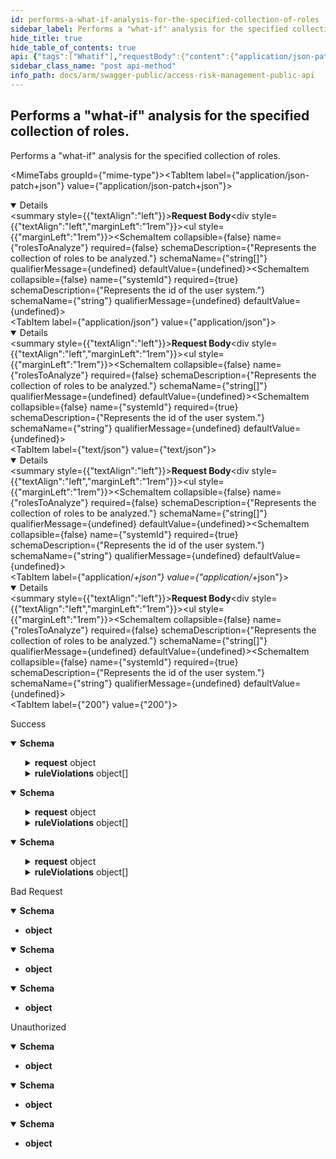 ```yaml
---
id: performs-a-what-if-analysis-for-the-specified-collection-of-roles
sidebar_label: Performs a "what-if" analysis for the specified collection of roles.
hide_title: true
hide_table_of_contents: true
api: {"tags":["Whatif"],"requestBody":{"content":{"application/json-patch+json":{"schema":{"required":["systemId"],"type":"object","properties":{"rolesToAnalyze":{"type":"array","items":{"type":"string"},"description":"Represents the collection of roles to be analyzed.","nullable":true},"systemId":{"type":"string","description":"Represents the id of the user system."}},"additionalProperties":false,"description":"Represents the roles what-if analysis request."}},"application/json":{"schema":{"required":["systemId"],"type":"object","properties":{"rolesToAnalyze":{"type":"array","items":{"type":"string"},"description":"Represents the collection of roles to be analyzed.","nullable":true},"systemId":{"type":"string","description":"Represents the id of the user system."}},"additionalProperties":false,"description":"Represents the roles what-if analysis request."}},"text/json":{"schema":{"required":["systemId"],"type":"object","properties":{"rolesToAnalyze":{"type":"array","items":{"type":"string"},"description":"Represents the collection of roles to be analyzed.","nullable":true},"systemId":{"type":"string","description":"Represents the id of the user system."}},"additionalProperties":false,"description":"Represents the roles what-if analysis request."}},"application/*+json":{"schema":{"required":["systemId"],"type":"object","properties":{"rolesToAnalyze":{"type":"array","items":{"type":"string"},"description":"Represents the collection of roles to be analyzed.","nullable":true},"systemId":{"type":"string","description":"Represents the id of the user system."}},"additionalProperties":false,"description":"Represents the roles what-if analysis request."}}}},"responses":{"200":{"description":"Success","content":{"text/plain":{"schema":{"type":"object","properties":{"request":{"allOf":[{"required":["systemId"],"type":"object","properties":{"rolesToAnalyze":{"type":"array","items":{"type":"string"},"description":"Represents the collection of roles to be analyzed.","nullable":true},"systemId":{"type":"string","description":"Represents the id of the user system."}},"additionalProperties":false,"description":"Represents the roles what-if analysis request."}],"description":"Represents the initial request parameters.","nullable":true},"requestTimestampUtc":{"type":"string","description":"Represents the time at which the request was received.","format":"date-time"},"extractTimestampUtc":{"type":"string","description":"Represents the timestamp of the security extract used in the analysis.","format":"date-time"},"rulebookTimestampUtc":{"type":"string","description":"Represents the timestamp of the rulebook version used in the analysis.","format":"date-time"},"ruleViolations":{"type":"array","items":{"type":"object","properties":{"ruleName":{"type":"string","description":"The name of the rule that's been violated.","nullable":true},"ruleDescription":{"type":"string","description":"The description of the rule that's been violated.","nullable":true},"riskLevel":{"enum":["Undefined","Informational","Low","Medium","High","Critical"],"type":"string","description":"The level of risk the rule represents."},"riskType":{"enum":["Undefined","SOD","SEN","PRIV"],"type":"string","description":"The type of risk the rule represents."}},"additionalProperties":false,"description":"Represents a rule violation."},"description":"Represents the list of rule violations generated by the request.","nullable":true}},"additionalProperties":false,"description":"The response object that represents the rule violations, if any, that were\r\nproduced as a result of the \"whatif\" analysis."}},"application/json":{"schema":{"type":"object","properties":{"request":{"allOf":[{"required":["systemId"],"type":"object","properties":{"rolesToAnalyze":{"type":"array","items":{"type":"string"},"description":"Represents the collection of roles to be analyzed.","nullable":true},"systemId":{"type":"string","description":"Represents the id of the user system."}},"additionalProperties":false,"description":"Represents the roles what-if analysis request."}],"description":"Represents the initial request parameters.","nullable":true},"requestTimestampUtc":{"type":"string","description":"Represents the time at which the request was received.","format":"date-time"},"extractTimestampUtc":{"type":"string","description":"Represents the timestamp of the security extract used in the analysis.","format":"date-time"},"rulebookTimestampUtc":{"type":"string","description":"Represents the timestamp of the rulebook version used in the analysis.","format":"date-time"},"ruleViolations":{"type":"array","items":{"type":"object","properties":{"ruleName":{"type":"string","description":"The name of the rule that's been violated.","nullable":true},"ruleDescription":{"type":"string","description":"The description of the rule that's been violated.","nullable":true},"riskLevel":{"enum":["Undefined","Informational","Low","Medium","High","Critical"],"type":"string","description":"The level of risk the rule represents."},"riskType":{"enum":["Undefined","SOD","SEN","PRIV"],"type":"string","description":"The type of risk the rule represents."}},"additionalProperties":false,"description":"Represents a rule violation."},"description":"Represents the list of rule violations generated by the request.","nullable":true}},"additionalProperties":false,"description":"The response object that represents the rule violations, if any, that were\r\nproduced as a result of the \"whatif\" analysis."}},"text/json":{"schema":{"type":"object","properties":{"request":{"allOf":[{"required":["systemId"],"type":"object","properties":{"rolesToAnalyze":{"type":"array","items":{"type":"string"},"description":"Represents the collection of roles to be analyzed.","nullable":true},"systemId":{"type":"string","description":"Represents the id of the user system."}},"additionalProperties":false,"description":"Represents the roles what-if analysis request."}],"description":"Represents the initial request parameters.","nullable":true},"requestTimestampUtc":{"type":"string","description":"Represents the time at which the request was received.","format":"date-time"},"extractTimestampUtc":{"type":"string","description":"Represents the timestamp of the security extract used in the analysis.","format":"date-time"},"rulebookTimestampUtc":{"type":"string","description":"Represents the timestamp of the rulebook version used in the analysis.","format":"date-time"},"ruleViolations":{"type":"array","items":{"type":"object","properties":{"ruleName":{"type":"string","description":"The name of the rule that's been violated.","nullable":true},"ruleDescription":{"type":"string","description":"The description of the rule that's been violated.","nullable":true},"riskLevel":{"enum":["Undefined","Informational","Low","Medium","High","Critical"],"type":"string","description":"The level of risk the rule represents."},"riskType":{"enum":["Undefined","SOD","SEN","PRIV"],"type":"string","description":"The type of risk the rule represents."}},"additionalProperties":false,"description":"Represents a rule violation."},"description":"Represents the list of rule violations generated by the request.","nullable":true}},"additionalProperties":false,"description":"The response object that represents the rule violations, if any, that were\r\nproduced as a result of the \"whatif\" analysis."}}}},"400":{"description":"Bad Request","content":{"text/plain":{"schema":{"type":"object","additionalProperties":false}},"application/json":{"schema":{"type":"object","additionalProperties":false}},"text/json":{"schema":{"type":"object","additionalProperties":false}}}},"401":{"description":"Unauthorized","content":{"text/plain":{"schema":{"type":"object","additionalProperties":false}},"application/json":{"schema":{"type":"object","additionalProperties":false}},"text/json":{"schema":{"type":"object","additionalProperties":false}}}}},"description":"Performs a \"what-if\" analysis for the specified collection of roles.","method":"post","path":"/api/v1/whatif/roleanalysis","jsonRequestBodyExample":{"rolesToAnalyze":["string"],"systemId":"string"},"info":{"title":"Access Risk Management Public API","version":"1.0"},"postman":{"name":"Performs a \"what-if\" analysis for the specified collection of roles.","description":{"type":"text/plain"},"url":{"path":["api","v1","whatif","roleanalysis"],"host":["{{baseUrl}}"],"query":[],"variable":[]},"header":[{"key":"Content-Type","value":"application/json"},{"key":"Accept","value":"text/plain"}],"method":"POST","body":{"mode":"raw","raw":"\"\"","options":{"raw":{"language":"json"}}}}}
sidebar_class_name: "post api-method"
info_path: docs/arm/swagger-public/access-risk-management-public-api
---
```



## Performs a &quot;what-if&quot; analysis for the specified collection of roles.



Performs a &quot;what-if&quot; analysis for the specified collection of roles.

<MimeTabs groupId={"mime-type"}><TabItem label={"application/json-patch+json"} value={"application/json-patch+json"}><details style={{}} data-collapsed={false} open={true}><summary style={{"textAlign":"left"}}><strong>Request Body</strong></summary><div style={{"textAlign":"left","marginLeft":"1rem"}}></div><ul style={{"marginLeft":"1rem"}}><SchemaItem collapsible={false} name={"rolesToAnalyze"} required={false} schemaDescription={"Represents the collection of roles to be analyzed."} schemaName={"string[]"} qualifierMessage={undefined} defaultValue={undefined}></SchemaItem><SchemaItem collapsible={false} name={"systemId"} required={true} schemaDescription={"Represents the id of the user system."} schemaName={"string"} qualifierMessage={undefined} defaultValue={undefined}></SchemaItem></ul></details></TabItem><TabItem label={"application/json"} value={"application/json"}><details style={{}} data-collapsed={false} open={true}><summary style={{"textAlign":"left"}}><strong>Request Body</strong></summary><div style={{"textAlign":"left","marginLeft":"1rem"}}></div><ul style={{"marginLeft":"1rem"}}><SchemaItem collapsible={false} name={"rolesToAnalyze"} required={false} schemaDescription={"Represents the collection of roles to be analyzed."} schemaName={"string[]"} qualifierMessage={undefined} defaultValue={undefined}></SchemaItem><SchemaItem collapsible={false} name={"systemId"} required={true} schemaDescription={"Represents the id of the user system."} schemaName={"string"} qualifierMessage={undefined} defaultValue={undefined}></SchemaItem></ul></details></TabItem><TabItem label={"text/json"} value={"text/json"}><details style={{}} data-collapsed={false} open={true}><summary style={{"textAlign":"left"}}><strong>Request Body</strong></summary><div style={{"textAlign":"left","marginLeft":"1rem"}}></div><ul style={{"marginLeft":"1rem"}}><SchemaItem collapsible={false} name={"rolesToAnalyze"} required={false} schemaDescription={"Represents the collection of roles to be analyzed."} schemaName={"string[]"} qualifierMessage={undefined} defaultValue={undefined}></SchemaItem><SchemaItem collapsible={false} name={"systemId"} required={true} schemaDescription={"Represents the id of the user system."} schemaName={"string"} qualifierMessage={undefined} defaultValue={undefined}></SchemaItem></ul></details></TabItem><TabItem label={"application/*+json"} value={"application/*+json"}><details style={{}} data-collapsed={false} open={true}><summary style={{"textAlign":"left"}}><strong>Request Body</strong></summary><div style={{"textAlign":"left","marginLeft":"1rem"}}></div><ul style={{"marginLeft":"1rem"}}><SchemaItem collapsible={false} name={"rolesToAnalyze"} required={false} schemaDescription={"Represents the collection of roles to be analyzed."} schemaName={"string[]"} qualifierMessage={undefined} defaultValue={undefined}></SchemaItem><SchemaItem collapsible={false} name={"systemId"} required={true} schemaDescription={"Represents the id of the user system."} schemaName={"string"} qualifierMessage={undefined} defaultValue={undefined}></SchemaItem></ul></details></TabItem></MimeTabs><div><ApiTabs><TabItem label={"200"} value={"200"}><div>

Success

</div><div><MimeTabs groupId={"mime-type"}><TabItem label={"text/plain"} value={"text/plain"}><SchemaTabs groupId={"schema-tabs"}><TabItem label={"Schema"} value={"Schema"}><details style={{}} data-collapsed={false} open={true}><summary style={{"textAlign":"left"}}><strong>Schema</strong></summary><div style={{"textAlign":"left","marginLeft":"1rem"}}></div><ul style={{"marginLeft":"1rem"}}><SchemaItem collapsible={true} className={"schemaItem"}><details style={{}}><summary style={{}}><strong>request</strong><span style={{"opacity":"0.6"}}> object</span></summary><div style={{"marginLeft":"1rem"}}><div style={{"marginTop":".5rem","marginBottom":".5rem"}}>

Represents the roles what-if analysis request.

</div><SchemaItem collapsible={false} name={"rolesToAnalyze"} required={false} schemaDescription={"Represents the collection of roles to be analyzed."} schemaName={"string[]"} qualifierMessage={undefined} defaultValue={undefined}></SchemaItem><SchemaItem collapsible={false} name={"systemId"} required={false} schemaDescription={"Represents the id of the user system."} schemaName={"string"} qualifierMessage={undefined} defaultValue={undefined}></SchemaItem></div></details></SchemaItem><SchemaItem collapsible={false} name={"requestTimestampUtc"} required={false} schemaDescription={"Represents the time at which the request was received."} schemaName={"date-time"} qualifierMessage={undefined} defaultValue={undefined}></SchemaItem><SchemaItem collapsible={false} name={"extractTimestampUtc"} required={false} schemaDescription={"Represents the timestamp of the security extract used in the analysis."} schemaName={"date-time"} qualifierMessage={undefined} defaultValue={undefined}></SchemaItem><SchemaItem collapsible={false} name={"rulebookTimestampUtc"} required={false} schemaDescription={"Represents the timestamp of the rulebook version used in the analysis."} schemaName={"date-time"} qualifierMessage={undefined} defaultValue={undefined}></SchemaItem><SchemaItem collapsible={true} className={"schemaItem"}><details style={{}}><summary style={{}}><strong>ruleViolations</strong><span style={{"opacity":"0.6"}}> object[]</span></summary><div style={{"marginLeft":"1rem"}}><div style={{"marginTop":".5rem","marginBottom":".5rem"}}>

Represents the list of rule violations generated by the request.

</div><SchemaItem collapsible={false} name={"ruleName"} required={false} schemaDescription={"The name of the rule that's been violated."} schemaName={"string"} qualifierMessage={undefined} defaultValue={undefined}></SchemaItem><SchemaItem collapsible={false} name={"ruleDescription"} required={false} schemaDescription={"The description of the rule that's been violated."} schemaName={"string"} qualifierMessage={undefined} defaultValue={undefined}></SchemaItem><SchemaItem collapsible={false} name={"riskLevel"} required={false} schemaDescription={"The level of risk the rule represents."} schemaName={"string"} qualifierMessage={"**Possible values:** [`Undefined`, `Informational`, `Low`, `Medium`, `High`, `Critical`]"} defaultValue={undefined}></SchemaItem><SchemaItem collapsible={false} name={"riskType"} required={false} schemaDescription={"The type of risk the rule represents."} schemaName={"string"} qualifierMessage={"**Possible values:** [`Undefined`, `SOD`, `SEN`, `PRIV`]"} defaultValue={undefined}></SchemaItem></div></details></SchemaItem></ul></details></TabItem></SchemaTabs></TabItem><TabItem label={"application/json"} value={"application/json"}><SchemaTabs groupId={"schema-tabs"}><TabItem label={"Schema"} value={"Schema"}><details style={{}} data-collapsed={false} open={true}><summary style={{"textAlign":"left"}}><strong>Schema</strong></summary><div style={{"textAlign":"left","marginLeft":"1rem"}}></div><ul style={{"marginLeft":"1rem"}}><SchemaItem collapsible={true} className={"schemaItem"}><details style={{}}><summary style={{}}><strong>request</strong><span style={{"opacity":"0.6"}}> object</span></summary><div style={{"marginLeft":"1rem"}}><div style={{"marginTop":".5rem","marginBottom":".5rem"}}>

Represents the roles what-if analysis request.

</div><SchemaItem collapsible={false} name={"rolesToAnalyze"} required={false} schemaDescription={"Represents the collection of roles to be analyzed."} schemaName={"string[]"} qualifierMessage={undefined} defaultValue={undefined}></SchemaItem><SchemaItem collapsible={false} name={"systemId"} required={false} schemaDescription={"Represents the id of the user system."} schemaName={"string"} qualifierMessage={undefined} defaultValue={undefined}></SchemaItem></div></details></SchemaItem><SchemaItem collapsible={false} name={"requestTimestampUtc"} required={false} schemaDescription={"Represents the time at which the request was received."} schemaName={"date-time"} qualifierMessage={undefined} defaultValue={undefined}></SchemaItem><SchemaItem collapsible={false} name={"extractTimestampUtc"} required={false} schemaDescription={"Represents the timestamp of the security extract used in the analysis."} schemaName={"date-time"} qualifierMessage={undefined} defaultValue={undefined}></SchemaItem><SchemaItem collapsible={false} name={"rulebookTimestampUtc"} required={false} schemaDescription={"Represents the timestamp of the rulebook version used in the analysis."} schemaName={"date-time"} qualifierMessage={undefined} defaultValue={undefined}></SchemaItem><SchemaItem collapsible={true} className={"schemaItem"}><details style={{}}><summary style={{}}><strong>ruleViolations</strong><span style={{"opacity":"0.6"}}> object[]</span></summary><div style={{"marginLeft":"1rem"}}><div style={{"marginTop":".5rem","marginBottom":".5rem"}}>

Represents the list of rule violations generated by the request.

</div><SchemaItem collapsible={false} name={"ruleName"} required={false} schemaDescription={"The name of the rule that's been violated."} schemaName={"string"} qualifierMessage={undefined} defaultValue={undefined}></SchemaItem><SchemaItem collapsible={false} name={"ruleDescription"} required={false} schemaDescription={"The description of the rule that's been violated."} schemaName={"string"} qualifierMessage={undefined} defaultValue={undefined}></SchemaItem><SchemaItem collapsible={false} name={"riskLevel"} required={false} schemaDescription={"The level of risk the rule represents."} schemaName={"string"} qualifierMessage={"**Possible values:** [`Undefined`, `Informational`, `Low`, `Medium`, `High`, `Critical`]"} defaultValue={undefined}></SchemaItem><SchemaItem collapsible={false} name={"riskType"} required={false} schemaDescription={"The type of risk the rule represents."} schemaName={"string"} qualifierMessage={"**Possible values:** [`Undefined`, `SOD`, `SEN`, `PRIV`]"} defaultValue={undefined}></SchemaItem></div></details></SchemaItem></ul></details></TabItem></SchemaTabs></TabItem><TabItem label={"text/json"} value={"text/json"}><SchemaTabs groupId={"schema-tabs"}><TabItem label={"Schema"} value={"Schema"}><details style={{}} data-collapsed={false} open={true}><summary style={{"textAlign":"left"}}><strong>Schema</strong></summary><div style={{"textAlign":"left","marginLeft":"1rem"}}></div><ul style={{"marginLeft":"1rem"}}><SchemaItem collapsible={true} className={"schemaItem"}><details style={{}}><summary style={{}}><strong>request</strong><span style={{"opacity":"0.6"}}> object</span></summary><div style={{"marginLeft":"1rem"}}><div style={{"marginTop":".5rem","marginBottom":".5rem"}}>

Represents the roles what-if analysis request.

</div><SchemaItem collapsible={false} name={"rolesToAnalyze"} required={false} schemaDescription={"Represents the collection of roles to be analyzed."} schemaName={"string[]"} qualifierMessage={undefined} defaultValue={undefined}></SchemaItem><SchemaItem collapsible={false} name={"systemId"} required={false} schemaDescription={"Represents the id of the user system."} schemaName={"string"} qualifierMessage={undefined} defaultValue={undefined}></SchemaItem></div></details></SchemaItem><SchemaItem collapsible={false} name={"requestTimestampUtc"} required={false} schemaDescription={"Represents the time at which the request was received."} schemaName={"date-time"} qualifierMessage={undefined} defaultValue={undefined}></SchemaItem><SchemaItem collapsible={false} name={"extractTimestampUtc"} required={false} schemaDescription={"Represents the timestamp of the security extract used in the analysis."} schemaName={"date-time"} qualifierMessage={undefined} defaultValue={undefined}></SchemaItem><SchemaItem collapsible={false} name={"rulebookTimestampUtc"} required={false} schemaDescription={"Represents the timestamp of the rulebook version used in the analysis."} schemaName={"date-time"} qualifierMessage={undefined} defaultValue={undefined}></SchemaItem><SchemaItem collapsible={true} className={"schemaItem"}><details style={{}}><summary style={{}}><strong>ruleViolations</strong><span style={{"opacity":"0.6"}}> object[]</span></summary><div style={{"marginLeft":"1rem"}}><div style={{"marginTop":".5rem","marginBottom":".5rem"}}>

Represents the list of rule violations generated by the request.

</div><SchemaItem collapsible={false} name={"ruleName"} required={false} schemaDescription={"The name of the rule that's been violated."} schemaName={"string"} qualifierMessage={undefined} defaultValue={undefined}></SchemaItem><SchemaItem collapsible={false} name={"ruleDescription"} required={false} schemaDescription={"The description of the rule that's been violated."} schemaName={"string"} qualifierMessage={undefined} defaultValue={undefined}></SchemaItem><SchemaItem collapsible={false} name={"riskLevel"} required={false} schemaDescription={"The level of risk the rule represents."} schemaName={"string"} qualifierMessage={"**Possible values:** [`Undefined`, `Informational`, `Low`, `Medium`, `High`, `Critical`]"} defaultValue={undefined}></SchemaItem><SchemaItem collapsible={false} name={"riskType"} required={false} schemaDescription={"The type of risk the rule represents."} schemaName={"string"} qualifierMessage={"**Possible values:** [`Undefined`, `SOD`, `SEN`, `PRIV`]"} defaultValue={undefined}></SchemaItem></div></details></SchemaItem></ul></details></TabItem></SchemaTabs></TabItem></MimeTabs></div></TabItem><TabItem label={"400"} value={"400"}><div>

Bad Request

</div><div><MimeTabs groupId={"mime-type"}><TabItem label={"text/plain"} value={"text/plain"}><SchemaTabs groupId={"schema-tabs"}><TabItem label={"Schema"} value={"Schema"}><details style={{}} data-collapsed={false} open={true}><summary style={{"textAlign":"left"}}><strong>Schema</strong></summary><div style={{"textAlign":"left","marginLeft":"1rem"}}></div><ul style={{"marginLeft":"1rem"}}><li><div><strong>object</strong></div></li></ul></details></TabItem></SchemaTabs></TabItem><TabItem label={"application/json"} value={"application/json"}><SchemaTabs groupId={"schema-tabs"}><TabItem label={"Schema"} value={"Schema"}><details style={{}} data-collapsed={false} open={true}><summary style={{"textAlign":"left"}}><strong>Schema</strong></summary><div style={{"textAlign":"left","marginLeft":"1rem"}}></div><ul style={{"marginLeft":"1rem"}}><li><div><strong>object</strong></div></li></ul></details></TabItem></SchemaTabs></TabItem><TabItem label={"text/json"} value={"text/json"}><SchemaTabs groupId={"schema-tabs"}><TabItem label={"Schema"} value={"Schema"}><details style={{}} data-collapsed={false} open={true}><summary style={{"textAlign":"left"}}><strong>Schema</strong></summary><div style={{"textAlign":"left","marginLeft":"1rem"}}></div><ul style={{"marginLeft":"1rem"}}><li><div><strong>object</strong></div></li></ul></details></TabItem></SchemaTabs></TabItem></MimeTabs></div></TabItem><TabItem label={"401"} value={"401"}><div>

Unauthorized

</div><div><MimeTabs groupId={"mime-type"}><TabItem label={"text/plain"} value={"text/plain"}><SchemaTabs groupId={"schema-tabs"}><TabItem label={"Schema"} value={"Schema"}><details style={{}} data-collapsed={false} open={true}><summary style={{"textAlign":"left"}}><strong>Schema</strong></summary><div style={{"textAlign":"left","marginLeft":"1rem"}}></div><ul style={{"marginLeft":"1rem"}}><li><div><strong>object</strong></div></li></ul></details></TabItem></SchemaTabs></TabItem><TabItem label={"application/json"} value={"application/json"}><SchemaTabs groupId={"schema-tabs"}><TabItem label={"Schema"} value={"Schema"}><details style={{}} data-collapsed={false} open={true}><summary style={{"textAlign":"left"}}><strong>Schema</strong></summary><div style={{"textAlign":"left","marginLeft":"1rem"}}></div><ul style={{"marginLeft":"1rem"}}><li><div><strong>object</strong></div></li></ul></details></TabItem></SchemaTabs></TabItem><TabItem label={"text/json"} value={"text/json"}><SchemaTabs groupId={"schema-tabs"}><TabItem label={"Schema"} value={"Schema"}><details style={{}} data-collapsed={false} open={true}><summary style={{"textAlign":"left"}}><strong>Schema</strong></summary><div style={{"textAlign":"left","marginLeft":"1rem"}}></div><ul style={{"marginLeft":"1rem"}}><li><div><strong>object</strong></div></li></ul></details></TabItem></SchemaTabs></TabItem></MimeTabs></div></TabItem></ApiTabs></div>
      
